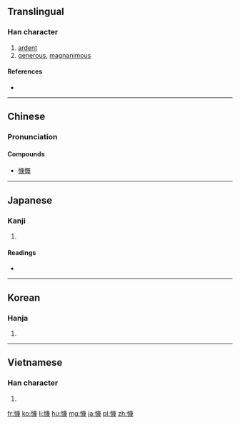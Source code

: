 ==Translingual==

===Han character===
{{Han char|rn=61|rad=心|as=11|sn=14|four=9003<sub>2</sub>|canj=心戈中水 (PILE)|ids=⿰[[忄]][[康]]}}

# [[ardent]]
# [[generous]], [[magnanimous]]

====References====
* {{Han ref|kx=0400.160|dkj=11146|dj=0740.090|hdz=42347.100|uh=6177|ud=24951|bh=BA42|bd=47682}}

----

==Chinese==
{{zh-hanzi-box|[[慷]]}}

===Pronunciation===
{{zh-pron
|m=kāng
|c=hung2,kong2
|mn=khóng
|mc=y
|oc=y
|ma=
|cat=a
}}

====Compounds====
* [[慷慨]]

----

==Japanese==

===Kanji===
{{ja-kanji|grade=|rs=心11}}

# {{defn|lang=ja|sort=心11}}

====Readings====
* {{ja-readings|on=[[こう]] (kō)|kun=[[いきどおる]] (ikidooru)}}

----

==Korean==

===Hanja===
{{ko-hanja|hangeul=강|eumhun=|rv=gang|mr=kang|y=kang}}

# {{defn|lang=ko|sort=心11}}

----

==Vietnamese==

===Han character===
{{vi-readings|rs=心11| hanviet = khảng}}

# {{defn|lang=vi|sort=心11}}

[[fr:慷]]
[[ko:慷]]
[[li:慷]]
[[hu:慷]]
[[mg:慷]]
[[ja:慷]]
[[pl:慷]]
[[zh:慷]]